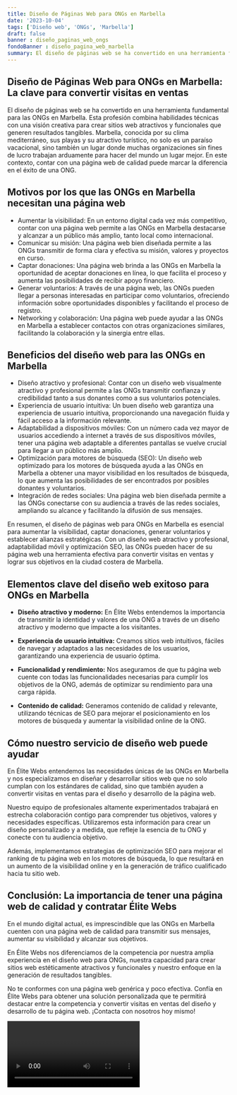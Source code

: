 ```yaml
---
title: Diseño de Páginas Web para ONGs en Marbella
date: '2023-10-04'
tags: ['Diseño web', 'ONGs', 'Marbella']
draft: false
banner : diseño_paginas_web_ongs
fondoBanner : diseño_pagina_web_marbella
summary: El diseño de páginas web se ha convertido en una herramienta fundamental para las ONGs en Marbella. Esta profesión combina habilidades técnicas con una visión creativa para crear sitios web atractivos y funcionales que generen resultados tangibles. Marbella, conocida por su clima mediterráneo, sus playas y su atractivo turístico, no solo es un paraíso vacacional, sino también un lugar donde muchas organizaciones sin fines de lucro trabajan arduamente para hacer del mundo un lugar mejor. En este contexto, contar con una página web de calidad puede marcar la diferencia en el éxito de una ONG. 
---
```


## Diseño de Páginas Web para ONGs en Marbella: La clave para convertir visitas en ventas

El diseño de páginas web se ha convertido en una herramienta fundamental para las ONGs en Marbella. Esta profesión combina habilidades técnicas con una visión creativa para crear sitios web atractivos y funcionales que generen resultados tangibles. Marbella, conocida por su clima mediterráneo, sus playas y su atractivo turístico, no solo es un paraíso vacacional, sino también un lugar donde muchas organizaciones sin fines de lucro trabajan arduamente para hacer del mundo un lugar mejor. En este contexto, contar con una página web de calidad puede marcar la diferencia en el éxito de una ONG. 

## Motivos por los que las ONGs en Marbella necesitan una página web

- Aumentar la visibilidad: En un entorno digital cada vez más competitivo, contar con una página web permite a las ONGs en Marbella destacarse y alcanzar a un público más amplio, tanto local como internacional. 
- Comunicar su misión: Una página web bien diseñada permite a las ONGs transmitir de forma clara y efectiva su misión, valores y proyectos en curso.
- Captar donaciones: Una página web brinda a las ONGs en Marbella la oportunidad de aceptar donaciones en línea, lo que facilita el proceso y aumenta las posibilidades de recibir apoyo financiero.
- Generar voluntarios: A través de una página web, las ONGs pueden llegar a personas interesadas en participar como voluntarios, ofreciendo información sobre oportunidades disponibles y facilitando el proceso de registro.
- Networking y colaboración: Una página web puede ayudar a las ONGs en Marbella a establecer contactos con otras organizaciones similares, facilitando la colaboración y la sinergia entre ellas.

## Beneficios del diseño web para las ONGs en Marbella

- Diseño atractivo y profesional: Contar con un diseño web visualmente atractivo y profesional permite a las ONGs transmitir confianza y credibilidad tanto a sus donantes como a sus voluntarios potenciales.
- Experiencia de usuario intuitiva: Un buen diseño web garantiza una experiencia de usuario intuitiva, proporcionando una navegación fluida y fácil acceso a la información relevante.
- Adaptabilidad a dispositivos móviles: Con un número cada vez mayor de usuarios accediendo a internet a través de sus dispositivos móviles, tener una página web adaptable a diferentes pantallas se vuelve crucial para llegar a un público más amplio.
- Optimización para motores de búsqueda (SEO): Un diseño web optimizado para los motores de búsqueda ayuda a las ONGs en Marbella a obtener una mayor visibilidad en los resultados de búsqueda, lo que aumenta las posibilidades de ser encontrados por posibles donantes y voluntarios.
- Integración de redes sociales: Una página web bien diseñada permite a las ONGs conectarse con su audiencia a través de las redes sociales, ampliando su alcance y facilitando la difusión de sus mensajes.


En resumen, el diseño de páginas web para ONGs en Marbella es esencial para aumentar la visibilidad, captar donaciones, generar voluntarios y establecer alianzas estratégicas. Con un diseño web atractivo y profesional, adaptabilidad móvil y optimización SEO, las ONGs pueden hacer de su página web una herramienta efectiva para convertir visitas en ventas y lograr sus objetivos en la ciudad costera de Marbella.

<GifSeo />

<Cta />

## Elementos clave del diseño web exitoso para ONGs en Marbella

- **Diseño atractivo y moderno:** En Élite Webs entendemos la importancia de transmitir la identidad y valores de una ONG a través de un diseño atractivo y moderno que impacte a los visitantes.

- **Experiencia de usuario intuitiva:** Creamos sitios web intuitivos, fáciles de navegar y adaptados a las necesidades de los usuarios, garantizando una experiencia de usuario óptima.

- **Funcionalidad y rendimiento:** Nos aseguramos de que tu página web cuente con todas las funcionalidades necesarias para cumplir los objetivos de la ONG, además de optimizar su rendimiento para una carga rápida.

- **Contenido de calidad:** Generamos contenido de calidad y relevante, utilizando técnicas de SEO para mejorar el posicionamiento en los motores de búsqueda y aumentar la visibilidad online de la ONG.

## Cómo nuestro servicio de diseño web puede ayudar

En Élite Webs entendemos las necesidades únicas de las ONGs en Marbella y nos especializamos en diseñar y desarrollar sitios web que no solo cumplan con los estándares de calidad, sino que también ayuden a convertir visitas en ventas para el diseño y desarrollo de la página web. 

Nuestro equipo de profesionales altamente experimentados trabajará en estrecha colaboración contigo para comprender tus objetivos, valores y necesidades específicas. Utilizaremos esta información para crear un diseño personalizado y a medida, que refleje la esencia de tu ONG y conecte con tu audiencia objetivo.

Además, implementamos estrategias de optimización SEO para mejorar el ranking de tu página web en los motores de búsqueda, lo que resultará en un aumento de la visibilidad online y en la generación de tráfico cualificado hacia tu sitio web.

## Conclusión: La importancia de tener una página web de calidad y contratar Élite Webs

En el mundo digital actual, es imprescindible que las ONGs en Marbella cuenten con una página web de calidad para transmitir sus mensajes, aumentar su visibilidad y alcanzar sus objetivos.

En Élite Webs nos diferenciamos de la competencia por nuestra amplia experiencia en el diseño web para ONGs, nuestra capacidad para crear sitios web estéticamente atractivos y funcionales y nuestro enfoque en la generación de resultados tangibles.

No te conformes con una página web genérica y poco efectiva. Confía en Élite Webs para obtener una solución personalizada que te permitirá destacar entre la competencia y convertir visitas en ventas del diseño y desarrollo de tu página web. ¡Contacta con nosotros hoy mismo!

<Video />

<CtaBot job='ONGs' city='Marbella'/>

<Gmaps query='Marbella+españa+maps' />
